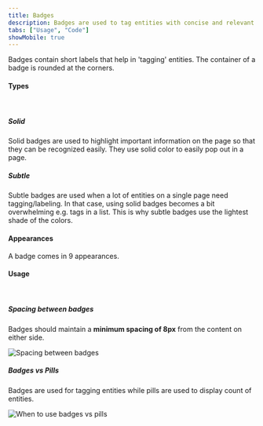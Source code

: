 ```yaml
---
title: Badges
description: Badges are used to tag entities with concise and relevant information.
tabs: ["Usage", "Code"]
showMobile: true
---
```


Badges contain short labels that help in 'tagging' entities. The container of a badge is rounded at the corners.
<br/>

#### Types
<br />

##### Solid

Solid badges are used to highlight important information on the page so that they can be recognized easily. They use solid color to easily pop out in a page.
<Preview name='components-badge-solid-warning--solid-warning' />

##### Subtle

Subtle badges are used when a lot of entities on a single page need tagging/labeling. In that case, using solid badges becomes a bit overwhelming e.g. tags in a list. This is why subtle badges use the lightest shade of the colors.
<Preview name='components-badge-subtle-warning--subtle-warning' />
<br/>

#### Appearances
A badge comes in 9 appearances.
<Preview name='components-badge-variants-appearance--appearance' />
<br/>

#### Usage
<br/>

##### Spacing between badges
Badges should maintain a **minimum spacing of 8px** from the content on either side.

![Spacing between badges](./images/badges-1.png)
<br/>

##### Badges vs Pills
Badges are used for tagging entities while pills are used to display count of entities.

![When to use badges vs pills](./images/badges-2.png)
